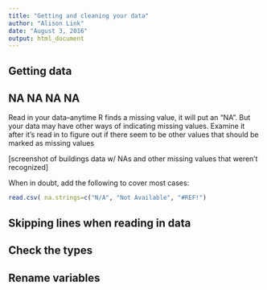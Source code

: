 ```yaml
---
title: "Getting and cleaning your data"
author: "Alison Link"
date: "August 3, 2016"
output: html_document
---
```


## Getting data


## NA NA NA NA

Read in your data--anytime R finds a missing value, it will put an "NA".  But your data may have other ways of indicating missing values.  Examine it after it's read in to figure out if there seem to be other values that should be marked as missing values

[screenshot of buildings data w/ NAs and other missing values that weren't recognized]

When in doubt, add the following to cover most cases:
```r
read.csv( na.strings=c("N/A", "Not Available", "#REF!")
```


## Skipping lines when reading in data


## Check the types


## Rename variables



